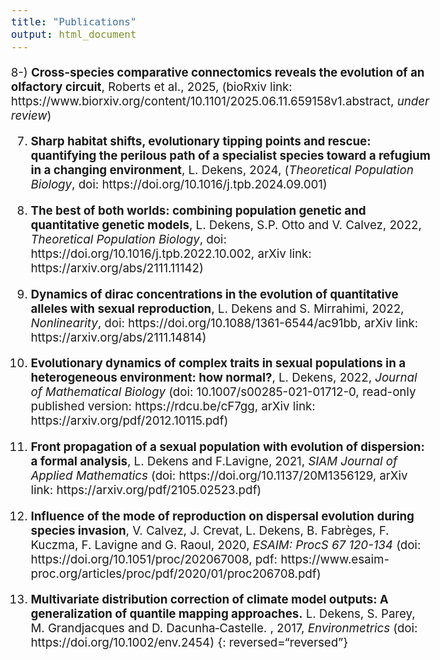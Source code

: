 ```yaml
---
title: "Publications"
output: html_document
---
```


<style type="text/css">
  body{
  font-size: 14pt;
}
</style>
8-) __Cross-species comparative connectomics reveals the evolution of an olfactory circuit__, Roberts et al., 2025, (bioRxiv link: https://www.biorxiv.org/content/10.1101/2025.06.11.659158v1.abstract, *under review*)

7) __Sharp habitat shifts, evolutionary tipping points and rescue: quantifying the perilous path of a specialist species toward a refugium in a changing environment__, L. Dekens, 2024, (*Theoretical Population Biology*, doi: https://doi.org/10.1016/j.tpb.2024.09.001)

6) __The best of both worlds: combining population genetic and quantitative genetic models__, L. Dekens, S.P. Otto and V. Calvez, 2022, *Theoretical Population Biology*, doi: https://doi.org/10.1016/j.tpb.2022.10.002, arXiv link: https://arxiv.org/abs/2111.11142)

5) __Dynamics of dirac concentrations in the evolution of quantitative alleles with sexual reproduction__, L. Dekens and S. Mirrahimi, 2022, *Nonlinearity*, doi: https://doi.org/10.1088/1361-6544/ac91bb, arXiv link: https://arxiv.org/abs/2111.14814)

4) __Evolutionary dynamics of complex traits in sexual populations in a heterogeneous environment: how normal?__, L. Dekens, 2022, *Journal of Mathematical Biology* (doi: 10.1007/s00285-021-01712-0, read-only published version: https://rdcu.be/cF7gg, arXiv link: https://arxiv.org/pdf/2012.10115.pdf)

3) __Front propagation of a sexual population with evolution of dispersion: a formal analysis__, L. Dekens and F.Lavigne, 2021, *SIAM Journal of Applied Mathematics* (doi: https://doi.org/10.1137/20M1356129, arXiv link: https://arxiv.org/pdf/2105.02523.pdf)

2) __Influence of the mode of reproduction on dispersal evolution during species invasion__, V.  Calvez, J.  Crevat, L. Dekens, B.  Fabrèges, F.  Kuczma, F.  Lavigne and G.  Raoul, 2020, *ESAIM: ProcS 67 120-134* (doi:  		https://doi.org/10.1051/proc/202067008, pdf: https://www.esaim-proc.org/articles/proc/pdf/2020/01/proc206708.pdf)

1) __Multivariate distribution correction of climate model outputs: A generalization of quantile mapping approaches.__ L. Dekens, S. Parey, M. Grandjacques and D. Dacunha‐Castelle. , 2017, *Environmetrics* (doi: https://doi.org/10.1002/env.2454)
{: reversed="reversed"}